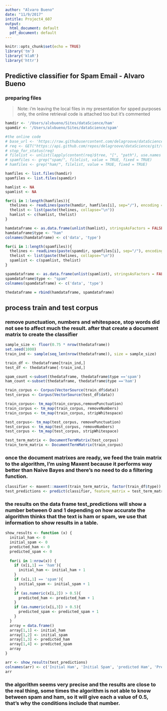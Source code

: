 ```yaml
---
author: "Alvaro Bueno"
date: "11/9/2017"
intitle: Project4_607
output:
  html_document: default
  pdf_document: default
---
```


```r
knitr::opts_chunk$set(echo = TRUE)
library('tm')
library('klaR')
library('httr')
```

## Predictive classifier for Spam Email - Alvaro Bueno

### preparing files

> Note: i'm leaving the local files in my presentation for spped purposes only, the online retrieval code is attached too but it's commented

```r

hamdir <- '/Users/alvbueno/Sites/dataScience/ham'
spamdir <- '/Users/alvbueno/Sites/dataScience/spam'

#the online code
# base_url <- 'https://raw.githubusercontent.com/delagroove/dataScience/master/'
# req <- GET("https://api.github.com/repos/delagroove/dataScience/git/trees/master?recursive=1")
# stop_for_status(req)
# filelist <- unlist(lapply(content(req)$tree, "[", "path"), use.names = F)
# spamfiles <- grep("spam/", filelist, value = TRUE, fixed = TRUE)
# hamfiles <- grep("ham/", filelist, value = TRUE, fixed = TRUE)

hamfiles <- list.files(hamdir)
spamfiles <- list.files(spamdir)

hamlist <- NA
spamlist <- NA

for(i in 1:length(hamfiles)){
  thelines <- readLines(paste(hamdir, hamfiles[i], sep="/"), encoding = 'UTF-8')
  thelist <- list(paste(thelines, collapse="\n"))
  hamlist <- c(hamlist, thelist)
}

hamdataframe <- as.data.frame(unlist(hamlist), stringsAsFactors = FALSE)
hamdataframe$type <- "ham"
colnames(hamdataframe) <- c('data', 'type')

for(i in 1:length(spamfiles)){
  thelines <- readLines(paste(spamdir, spamfiles[i], sep="/"), encoding = 'UTF-8')
  thelist <- list(paste(thelines, collapse="\n"))
  spamlist <- c(spamlist, thelist)
}

spamdataframe <- as.data.frame(unlist(spamlist), stringsAsFactors = FALSE)
spamdataframe$type <- "spam"
colnames(spamdataframe) <- c('data', 'type')

thedataframe = rbind(hamdataframe, spamdataframe)
```

## process train and test corpus

### remove punctuation, numbers and whitespace, stop words did not see to affect much the result. after that create a document matrix to create the classifier

```r

sample_size <- floor(0.75 * nrow(thedataframe))
set.seed(1000)
train_ind <- sample(seq_len(nrow(thedataframe)), size = sample_size)

train_df <- thedataframe[train_ind,]
test_df <- thedataframe[-train_ind,]

spam_count <-subset(thedataframe, thedataframe$type =='spam')
ham_count <-subset(thedataframe, thedataframe$type =='ham')

train_corpus <- Corpus(VectorSource(train_df$data))
test_corpus <- Corpus(VectorSource(test_df$data))

train_corpus<- tm_map(train_corpus,removePunctuation)
train_corpus <- tm_map(train_corpus, removeNumbers)
train_corpus <- tm_map(train_corpus, stripWhitespace)

test_corpus<- tm_map(test_corpus, removePunctuation)
test_corpus <- tm_map(test_corpus, removeNumbers)
test_corpus <- tm_map(test_corpus, stripWhitespace)

test_term_matrix <- DocumentTermMatrix(test_corpus)
train_term_matrix <- DocumentTermMatrix(train_corpus)

```

### once the document matrixes are ready, we feed the train matrix to the algorithm, I'm using Maxent because it performs way better than Naive Bayes and there's no need to do a filtering function.

```r

classifier <- maxent::maxent(train_term_matrix, factor(train_df$type))
test_predictions <- predict(classifier, feature_matrix = test_term_matrix)

```

### the results on the data frame test_predictions will show a number between 0 and 1 depending on how accurate the algorithm thinks that the text is ham or spam, we use that information to show results in a table.

```r
show_results <- function (x) {
  initial_ham <- 0
  initial_spam <- 0
  predicted_ham <- 0
  predicted_spam <- 0
  
  for(i in 1:nrow(x)) {
    if (x[i,1] == 'ham'){
      initial_ham <- initial_ham + 1
    }
    if (x[i,1] == 'spam'){
      initial_spam <- initial_spam + 1
    }
    if (as.numeric(x[i,2]) > 0.5){
      predicted_ham <- predicted_ham + 1
    }
    if (as.numeric(x[i,3]) > 0.5){
      predicted_spam <- predicted_spam + 1
    }
  }
  array = data.frame()
  array[1,1] <- initial_ham
  array[1,2] <- initial_spam
  array[1,3] <- predicted_ham
  array[1,4] <- predicted_spam
  array
}

arr <- show_results(test_predictions)
colnames(arr) <- c('Initial Ham', 'Initial Spam', 'predicted Ham', 'Predicted Spam')
arr

```

### the algorithm seems very precise and the results are close to the real thing, some times the algorithm is not able to know between spam and ham, so it will give each a value of 0.5, that's why the conditions include that number.